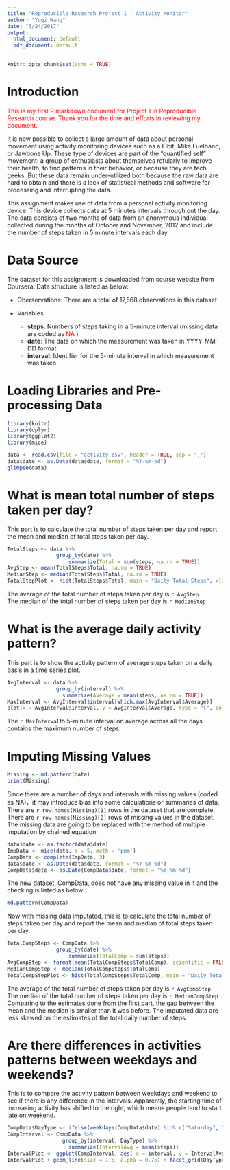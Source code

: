 ```yaml
---
title: "Reproducible Research Project 1 - Activity Monitor"
author: "Yuqi Wang"
date: "3/24/2017"
output:
  html_document: default
  pdf_document: default
---
```


```r
knitr::opts_chunk$set(echo = TRUE)
```

# Introduction

<span style = "color: red"> This is my first R markdown document for Project 1 in Reproducible Research course. Thank you for the time and efforts in reviewing my document. </span>

It is now possible to collect a large amount of data about personal movement using activity monitoring devices such as a Fibit, Mike Fuelband, or Jawbone Up. These type of devices are part of the "quantified self" movement: a group of enthusiasts about themselves refularly to improve their health, to find patterns in their behavior, or because they are tech geeks. But these data remain under-utilized both because the raw data are hard to obtain and there is a lack of statistical methods and software for processing and interrupting the data.

This assignment makes use of data from a personal activity monitoring device. This device collects data at 5 minutes intervals through out the day. The data consists of two months of data from an anonymous individual collected during the months of October and November, 2012 and include the number of steps taken in 5 minute intervals each day. 

# Data Source

The dataset for this assignment is downloaded from course website from Coursera. Data structure is listed as below:

* Oberservations: There are a total of 17,568 observations in this dataset

* Variables:
    + __steps__: Numbers of steps taking in a 5-minute interval (missing data are coded as <span style = "color: red"> NA </span>)
    + __date__: The data on which the measurement was taken in YYYY-MM-DD format
    + __interval__: Identifier for the 5-minute interval in which measurement was taken

# Loading Libraries and Pre-processing Data

```r
library(knitr)
library(dplyr)
library(ggplot2)
library(mice)
```

```r
data <- read.csv(file = "activity.csv", header = TRUE, sep = ",")
data$date <- as.Date(data$date, format = "%Y-%m-%d")
glimpse(data)
```

# What is mean total number of steps taken per day?

This part is to calculate the total number of steps taken per day and report the mean and median of total steps taken per day.  

```r
TotalSteps <- data %>%
                group_by(date) %>%
                    summarize(Total = sum(steps, na.rm = TRUE))
AvgStep <- mean(TotalSteps$Total, na.rm = TRUE)
MedianStep <- median(TotalSteps$Total, na.rm = TRUE)
TotalStepPlot <- hist(TotalSteps$Total, main = "Daily Total Steps", xlab = "Number of Steps", ylab = "Frequency", breaks = 25, col = "navy")
```

The average of the total number of steps taken per day is `r AvgStep`.  
The median of the total number of steps taken per day is `r MedianStep`

# What is the average daily activity pattern?

This part is to show the activity pattern of average steps taken on a daily basis in a time series plot.  

```r
AvgInterval <- data %>%
                group_by(interval) %>%
                  summarize(Average = mean(steps, na.rm = TRUE))
MaxInterval <- AvgInterval$interval[which.max(AvgInterval$Average)]
plot(x = AvgInterval$interval, y = AvgInterval$Average, type = "l", col = "navy", lwd = 2, xlab = "5-minute Time Interval", ylab = "Average Steps", main = "Daily Average Steps Activity Pattern")
```

The `r MaxInterval`th 5-minute interval on average across all the days contains the maximum number of steps.

# Imputing Missing Values
```r
Missing <- md.pattern(data)
print(Missing)
```
Since there are a number of days and intervals with missing values (coded as NA)，it may introduce bias into some calculations or summaries of data. There are `r row.names(Missing)[1]` rows in the dataset that are complete. There are `r row.names(Missing)[2]` rows of missing values in the dataset. The missing data are going to be replaced with the method of multiple imputation by chained equation.
```r
data$date <- as.factor(data$date)
ImpData <- mice(data, m = 5, meth = 'pmm')
CompData <- complete(ImpData, 3)
data$date <- as.Date(data$date, format = "%Y-%m-%d")
CompData$date <- as.Date(CompData$date, format = "%Y-%m-%d")
```
The new dataset, CompData, does not have any missing value in it and the checking is listed as below:
```r
md.pattern(CompData)
```
Now with missing data imputated, this is to calculate the total number of steps taken per day and report the mean and median of total steps taken per day.  

```r
TotalCompSteps <- CompData %>%
                group_by(date) %>%
                    summarize(TotalComp = sum(steps))
AvgCompStep <- format(mean(TotalCompSteps$TotalComp), scientific = FALSE)
MedianCompStep <- median(TotalCompSteps$TotalComp)
TotalCompStepPlot <- hist(TotalCompSteps$TotalComp, main = "Daily Total Steps (Imputated Data)", xlab = "Number of Steps", ylab = "Frequency", breaks = 25, col = "green4")
```

The average of the total number of steps taken per day is `r AvgCompStep`  
The median of the total number of steps taken per day is `r MedianCompStep`
Comparing to the estimates done from the first part, the gap between the mean and the median is smaller than it was before. The imputated data are less skewed on the estimates of the total daily number of steps.

# Are there differences in activities patterns between weekdays and weekends?
This is to compare the activity pattern between weekdays and weekend to see if there is any difference in the intervals. Apparently, the starting time of increasing activity has shifted to the right, which means people tend to start late on weekend. 
```r
CompData$DayType <- ifelse(weekdays(CompData$date) %in% c("Saturday", "Sunday"), "Weekend", "Weekday")
CompInterval <- CompData %>%
                  group_by(interval, DayType) %>%
                    summarize(IntervalAvg = mean(steps))
IntervalPlot <- ggplot(CompInterval, aes( x = interval, y = IntervalAvg, color = DayType))
IntervalPlot + geom_line(size = 1.5, alpha = 0.75) + facet_grid(DayType ~ .) + labs(title = "Daily Average Steps Activity Pattern (Weekday and Weekend)", x= "5-minute Time Interval", y = "Average Steps") + theme(plot.title = element_text(hjust = 0.5))
```